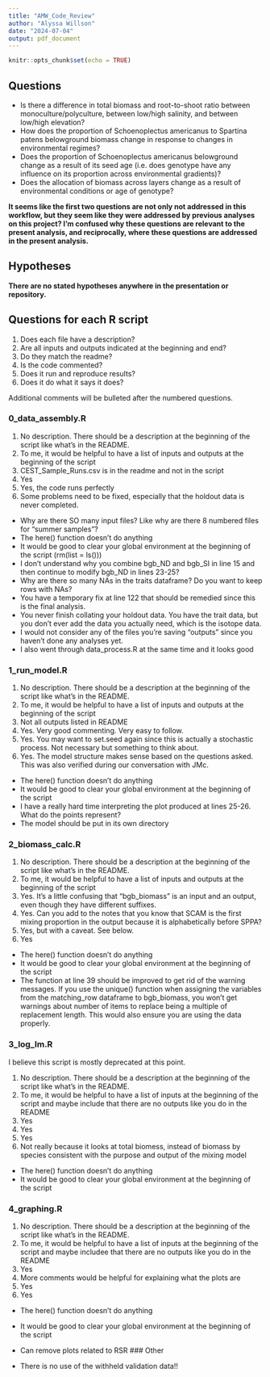 ```yaml
---
title: "AMW_Code_Review"
author: "Alyssa Willson"
date: "2024-07-04"
output: pdf_document
---
```


```r
knitr::opts_chunk$set(echo = TRUE)
```

## Questions

* Is there a difference in total biomass and root-to-shoot ratio between monoculture/polyculture, between low/high salinity, and between low/high elevation?
* How does the proportion of Schoenoplectus americanus to Spartina patens belowground biomass change in response to changes in environmental regimes?
* Does the proportion of Schoenoplectus americanus belowground change as a result of its seed age (i.e. does genotype have any influence on its proportion across environmental gradients)?
* Does the allocation of biomass across layers change as a result of environmental conditions or age of genotype?

**It seems like the first two questions are not only not addressed in this workflow, but they seem like they were addressed by previous analyses on this project? I'm confused why these questions are relevant to the present analysis, and reciprocally, where these questions are addressed in the present analysis.**

## Hypotheses

**There are no stated hypotheses anywhere in the presentation or repository.**

## Questions for each R script

1. Does each file have a description?
2. Are all inputs and outputs indicated at the beginning and end?
3. Do they match the readme?
4. Is the code commented?
5. Does it run and reproduce results?
6. Does it do what it says it does?

Additional comments will be bulleted after the numbered questions.

### 0_data_assembly.R

1. No description. There should be a description at the beginning of the script like what's in the README.
2. To me, it would be helpful to have a list of inputs and outputs at the beginning of the script
3. CEST_Sample_Runs.csv is in the readme and not in the script
4. Yes
5. Yes, the code runs perfectly
6. Some problems need to be fixed, especially that the holdout data is never completed.

* Why are there SO many input files? Like why are there 8 numbered files for "summer samples"?
* The here() function doesn't do anything
* It would be good to clear your global environment at the beginning of the script (rm(list = ls()))
* I don't understand why you combine bgb_ND and bgb_SI in line 15 and then continue to modify bgb_ND in lines 23-25?
* Why are there so many NAs in the traits dataframe? Do you want to keep rows with NAs?
* You have a temporary fix at line 122 that should be remedied since this is the final analysis.
* You never finish collating your holdout data. You have the trait data, but you don't ever add the data you actually need, which is the isotope data.
* I would not consider any of the files you're saving "outputs" since you haven't done any analyses yet.
* I also went through data_process.R at the same time and it looks good

### 1_run_model.R

1. No description. There should be a description at the beginning of the script like what's in the README.
2. To me, it would be helpful to have a list of inputs and outputs at the beginning of the script
3. Not all outputs listed in README
4. Yes. Very good commenting. Very easy to follow.
5. Yes. You may want to set.seed again since this is actually a stochastic process. Not necessary but something to think about.
6. Yes. The model structure makes sense based on the questions asked. This was also verified during our conversation with JMc.

* The here() function doesn't do anything
* It would be good to clear your global environment at the beginning of the script
* I have a really hard time interpreting the plot produced at lines 25-26. What do the points represent?
* The model should be put in its own directory

### 2_biomass_calc.R

1. No description. There should be a description at the  beginning of the script like what's in the README.
2. To me, it would be helpful to have a list of inputs and outputs at the beginning of the script
3. Yes. It's a little confusing that "bgb_biomass" is an input and an output, even though they have different suffixes.
4. Yes. Can you add to the notes that you know that SCAM is the first mixing proportion in the output because it is alphabetically before SPPA?
5. Yes, but with a caveat. See below.
6. Yes

* The here() function doesn't do anything
* It would be good to clear your global environment at the beginning of the script
* The function at line 39 should be improved to get rid of the warning messages. If you use the unique() function when assigning the variables from the matching_row dataframe to bgb_biomass, you won't get warnings about number of items to replace being a multiple of replacement length. This would also ensure you are using the data properly.

### 3_log_lm.R

I believe this script is mostly deprecated at this point.

1. No description. There should be a description at the beginning of the script like what's in the README.
2. To me, it would be helpful to have a list of inputs at the beginning of the script and maybe include that there are no outputs like you do in the README
3. Yes
4. Yes
5. Yes
6. Not really because it looks at total biomess, instead of biomass by species consistent with the purpose and output of the mixing model

* The here() function doesn't do anything
* It would be good to clear your global environment at the beginning of the script

### 4_graphing.R

1. No description. There should be a description at the beginning of the script like what's in the README.
2. To me, it would be helpful to have a list of inputs at the beginning of the script and maybe includee that there are no outputs like you do in the README
3. Yes
4. More comments would be helpful for explaining what the plots are
5. Yes
6. Yes

* The here() function doesn't do anything
* It would be good to clear your global environment at the beginning of the script
* Can remove plots related to RSR
### Other

* There is no use of the withheld validation data!!
